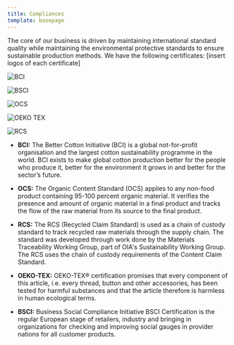 ```yaml
---
title: Compliances
template: basepage
---
```


The core of our business is driven by maintaining international standard quality while maintaining the environmental protective standards to ensure sustainable production methods. We have the following certificates: [insert logos of each certificate]

<Row>
<Col>

![BCI](./BCI.png)

</Col>
<Col>

![BSCI](./BSCI.jpeg)

</Col>
<Col>

![OCS](./OCS.png)

</Col>
<Col>

![OEKO TEX](./OEKO-TEX.jpg)

</Col>
<Col>

![RCS](./RCS.png)

</Col>
</Row>

- **BCI:** The Better Cotton Initiative (BCI) is a global not-for-profit organisation and the largest cotton sustainability programme in the world. BCI exists to make global cotton production better for the people who produce it, better for the environment it grows in and better for the sector’s future.

- **OCS:** The Organic Content Standard (OCS) applies to any non-food product containing 95-100 percent organic material. It verifies the presence and amount of organic material in a final product and tracks the flow of the raw material from its source to the final product.

- **RCS:** The RCS (Recycled Claim Standard) is used as a chain of custody standard to track recycled raw materials through the supply chain. The standard was developed through work done by the Materials Traceability Working Group, part of OIA's Sustainability Working Group. The RCS uses the chain of custody requirements of the Content Claim Standard.

- **OEKO-TEX:** OEKO-TEX® certification promises that every component of this article, i.e. every thread, button and other accessories, has been tested for harmful substances and that the article therefore is harmless in human ecological terms.

- **BSCI:** Business Social Compliance Initiative BSCI Certification is the regular European stage of retailers, industry and bringing in organizations for checking and improving social gauges in provider nations for all customer products.
